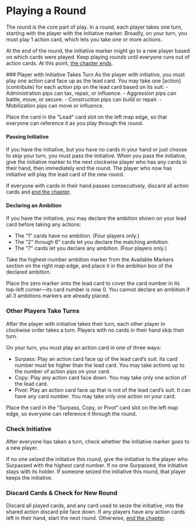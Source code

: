 
# Playing a Round
The round is the core part of play. In a round, each player takes
one turn, starting with the player with the initiative marker.
Broadly, on your turn, you must play 1 action card, which lets
you take one or more actions.

At the end of the round, the initiative marker might go to a
new player based on which cards were played.
Keep playing rounds until everyone runs out of action cards.
At this point, [the chapter ends](contribute).

<Steps>
### Player with Initiative Takes Turn
As the player with initiative, you must play one action card face
up as the lead card. You may take one [action](contribute)
for each action pip on the lead card based on its suit:
- Administration pips can tax, repair, or influence.
- Aggression pips can battle, move, or secure.
- Construction pips can build or repair.
- Mobilization pips can move or influence.

Place the card in the "Lead" card slot on the left map edge, so
that everyone can reference it as you play through the round.

#### Passing Initiative
If you have the initiative, but you have no cards in your hand
or just choose to skip your turn, you must pass the initiative.
When you pass the initiative, give the initiative marker to
the next clockwise player who has any cards in their hand,
then immediately end the round. The player who now has
initiative will play the lead card of the new round.

If everyone with cards in their hand passes consecutively,
discard all action cards and [end the chapter](contribute).

#### Declaring an Ambition
If you have the initiative, you may declare the ambition
shown on your lead card before taking any actions:
- The “1” cards have no ambition. (Four players only.)
- The “2” through 6” cards let you declare the matching ambition.
- The “7” cards let you declare any ambition. (Four players only.)

Take the highest-number ambition marker from the Available
Markers section on the right map edge, and place it in the
ambition box of the declared ambition.

Place the zero marker onto the lead card to cover the card
number in its top-left corner—its card number is now 0.
You cannot declare an ambition if all 3 ambitions markers are
already placed.

### Other Players Take Turns
After the player with initiative takes their turn, each other
player in clockwise order takes a turn. Players with no cards in
their hand skip their turn.

On your turn, you must play an action card in one of three ways:
- Surpass: Play an action card face up of the lead card’s suit. Its card number must be higher than the lead card. You may take actions up to the number of action pips on your card.
- Copy: Play any action card face down. You may take only one action of the lead card.
- Pivot: Play an action card face up that is not of the lead card’s suit. It can have any card number. You may take only one action on your card.

Place the card in the “Surpass, Copy, or Pivot“ card slot on the
left map edge, so everyone can reference it through the round.

### Check Initiative
After everyone has taken a turn, check whether the initiative
marker goes to a new player.

If no one seized the initiative this round, give the initiative to
the player who Surpassed with the highest card number. If
no one Surpassed, the initiative stays with its holder.
If someone seized the initiative this round, that player keeps
the initiative.

### Discard Cards & Check for New Round
Discard all played cards, and any card used to seize the
initiative, into the shared action discard pile face down.
If any players have any action cards left in their hand, start the
next round. Otherwise, [end the chapter](contribute).
</Steps>